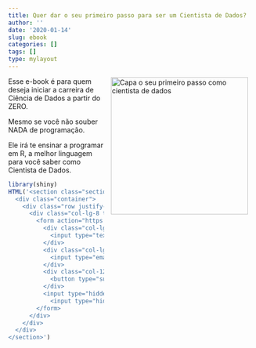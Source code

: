 ```yaml
---
title: Quer dar o seu primeiro passo para ser um Cientista de Dados?
author: ''
date: '2020-01-14'
slug: ebook
categories: []
tags: []
type: mylayout
---
```


<img src="imagens/capa_livro.jpeg" height="280" alt="Capa o seu primeiro passo como cientista de dados" align="right" style="margin: 0 1em 0 1em" />

Esse e-book é para quem deseja iniciar a carreira de Ciência de Dados a partir do ZERO. 

Mesmo se você não souber NADA de programação.

Ele irá te ensinar a programar em R, a melhor linguagem para você saber como Cientista de Dados.




```r
library(shiny)
HTML('<section class="section-sm pb-0">
  <div class="container">
    <div class="row justify-content-center">
      <div class="col-lg-8 text-center">
        <form action="https://sendy.gurudocartola.com/subscribe" method="POST" class="row">
          <div class="col-lg-6">
            <input type="text" class="form-control mb-4" id="name" name="name" placeholder="seu nome">
          </div>
          <div class="col-lg-6">
            <input type="email" class="form-control mb-4" id="email" name="email" placeholder="seu melhor e-mail">
          </div>
          <div class="col-12">
            <button type="submit" class="btn btn-primary">RECEBER O MEU LIVRO!</button>
          </div>
          <input type="hidden" name="list" value="8jYxnvMSam7MdqVEkq9DpQ"/>
	        <input type="hidden" name="subform" value="yes"/>
        </form>
      </div>
    </div>
  </div>
</section>')
```


